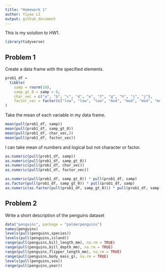 ```yaml
---
title: "Homework 1"
author: Yiyao LI
output: github_document
---
```


This is my solution to HW1. 

```r
library(tidyverse)
```


## Problem 1

Create a data frame with the specified elements.

```r
prob1_df = 
  tibble(
    samp = rnorm(10),
    samp_gt_0 = samp > 0,
    char_vec = c("a", "b", "c", "d", "e", "f", "g", "h", "i", "j"),
    factor_vec = factor(c("low", "low", "low", "mod", "mod", "mod", "mod", "high", "high", "high"))
)
```

Take the mean of each variable in my data frame.

```r
mean(pull(prob1_df, samp))
mean(pull(prob1_df, samp_gt_0))
mean(pull(prob1_df, char_vec,))
mean(pull(prob1_df, factor_vec))
```

I can take mean of numbers and logical but not character or factor.

```r
as.numeric(pull(prob1_df, samp))
as.numeric(pull(prob1_df, samp_gt_0))
as.numeric(pull(prob1_df, char_vec))
as.numeric(pull(prob1_df, factor_vec))
```

```r
as.numeric(pull(prob1_df, samp_gt_0)) * pull(prob1_df, samp)
as.factor(pull(prob1_df, samp_gt_0)) * pull(prob1_df, samp)
as.numeric(as.factor(pull(prob1_df, samp_gt_0))) * pull(prob1_df, samp)
```

## Problem 2

Write a short description of the penguins dataset

```r
data("penguins", package = "palmerpenguins")
names(penguins)
levels(pull(penguins,species))
levels(pull(penguins,island))
range(pull(penguins,bill_length_mm), na.rm = TRUE)
range(pull(penguins,bill_depth_mm), na.rm = TRUE)
range(pull(penguins,flipper_length_mm), na.rm = TRUE)
range(pull(penguins,body_mass_g), na.rm = TRUE)
levels(pull(penguins,sex))
range(pull(penguins,year))
```




